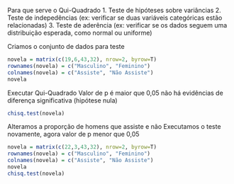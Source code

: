 Para que serve o Qui-Quadrado
1. Teste de hipóteses sobre variâncias
2. Teste de indepedências (ex: verificar se duas variáveis categóricas estão relacionadas)
3. Teste de aderência (ex: verificar se os dados seguem uma distribuição esperada, como normal ou uniforme)

Criamos o conjunto de dados para teste
```r
novela = matrix(c(19,6,43,32), nrow=2, byrow=T)
rownames(novela) = c("Masculino", "Feminino")
colnames(novela) = c("Assiste", "Não Assiste")
novela
```

Executar Qui-Quadrado
Valor de p é maior que 0,05 não há evidências de diferença significativa (hipótese nula)
```r
chisq.test(novela)
```
Alteramos a proporção de homens que assiste e não
Executamos o teste novamente, agora valor de p menor que 0,05
```r
novela = matrix(c(22,3,43,32), nrow=2, byrow=T)
rownames(novela) = c("Masculino", "Feminino")
colnames(novela) = c("Assiste", "Não Assiste")
novela
chisq.test(novela)
```

